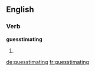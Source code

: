 
==English==

===Verb===
'''guesstimating'''

# {{present participle of|guesstimate}}

[[de:guesstimating]]
[[fr:guesstimating]]
